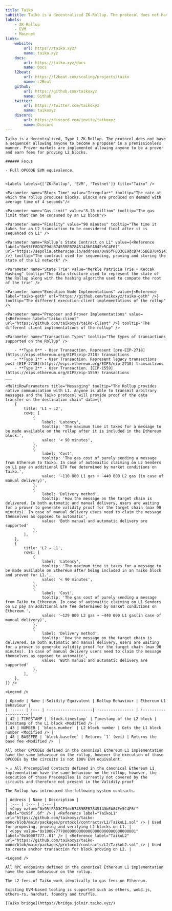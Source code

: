```yaml
---
title: Taiko
subtitle: Taiko is a decentralized ZK-Rollup. The protocol does not have a sequencer allowing anyone to become a proposer in a premissionless manner. Prover markets are implemented allowing anyone to be a prover and earn fees for proving L2 blocks.
labels:
    - ZK-Rollup
    - EVM
    - Mainnet
links:
    website:
        url: https://taiko.xyz/
        name: taiko.xyz
    docs:
        url: https://taiko.xyz/docs
        name: Docs
    l2beat:
        url: https://l2beat.com/scaling/projects/taiko
        name: L2Beat
    github:
        url: https://github.com/taikoxyz
        name: Github
    twitter:
        url: https://twitter.com/taikoxyz
        name: taikoxyz
    discord:
        url: https://discord.com/invite/taikoxyz
        name: Discord
---
```


<Section title="Overview">

    Taiko is a decentralized, Type 1 ZK-Rollup. The protocol does not have a sequencer allowing anyone to become a proposer in a premissionless manner. Prover markets are implemented allowing anyone to be a prover and earn fees for proving L2 blocks.
    
    ###### Focus

    - Full OPCODE EVM equivalence.


    <Labels labels={['ZK-Rollup', 'EVM', 'Testnet']} title="Taiko" />

</Section>

<Section title="General">

    <Parameter name="Block Time" value="Irregular*" tooltip="The rate at which the rollup produces blocks. Blocks are produced on demand with average time of 4 seconds"/>

    <Parameter name="Gas Limit" value="8.18 million" tooltip="The gas limit that can be consumed by an L2 block"/>

    <Parameter name="Finality" value="90 minutes" tooltip="The time it takes for an L2 transaction to be considered final after it is sequenced on L1" />

    <Parameter name="Rollup’s State Contract on L1" value={<Reference label="0x95fF8D3CE9dcB7455BEB7845143bEA84Fe5C4F6f" url="https://sepolia.etherscan.io/address/0x95fF8D3CE9dcB7455BEB7845143bEA84Fe5C4F6f" />} tooltip="The contract used for sequencing, proving and storing the state of the L2 network" />

    <Parameter name="State Trie" value="Merkle Patricia Trie + Keccak Hashing" tooltip="The data structure used to represent the state of the Rollup along with the hashing algorithm used to compute the root of the trie" />

    <Parameter name="Execution Node Implementations" value={<Reference label="taiko-geth" url="https://github.com/taikoxyz/taiko-geth" />} tooltip="The different execution-client implementations of the rollup" />
    
    <Parameter name="Proposer and Prover Implementations" value={<Reference label="taiko-client" url="https://github.com/taikoxyz/taiko-client" />} tooltip="The different client implementations of the rollup" />

    <Parameter name="Transaction Types" tooltip="The types of transactions supported on the Rollup" />

        - **Type 0** - User Transaction. Represent [pre-EIP-2718](https://eips.ethereum.org/EIPS/eip-2718) transactions
        - **Type 1** - User Transaction. Represent legacy transactions post [EIP-2718](https://eips.ethereum.org/EIPS/eip-2718) transactions
        - **Type 2** - User Transaction. [EIP-1559](https://eips.ethereum.org/EIPS/eip-1559) transactions
    ___

    <MultiRowParameters title="Messaging" tooltip="The Rollup provides native communication with L1. Anyone is able to transmit arbitrary messages and the Taiko protocol will provide proof of the data transfer on the destination chain" data={[
        {
            title: 'L1 → L2',
            rows: [
                {
                    label: 'Latency',
                    tooltip: 'The maximum time it takes for a message to be made available on the rollup after it is included in the Ethereum block.',
                    value: '< 90 minutes',
                },
                {
                    label: 'Cost',
                    tooltip: 'The gas cost of purely sending a message from Ethereum to Тaiko. In case of automaitic claiming on L2 Senders on L1 pay an additional ETH fee determined by market conditions on Taiko.',
                    value: '~110 000 L1 gas + ~440 000 L2 gas (in case of manual delivery)',
                },
                {
                    label: 'Delivery method',
                    tooltip: 'How the message on the target chain is delivered. In both automatic and manual delivery, users are waiting for a prover to generate validity proof for the target chain (max 90 minutes). In case of manual delivery users need to claim the message themselves as opposed to automatic',
                    value: 'Both manual and automatic delivery are supported'
                },
            ],
        },
        {
            title: 'L2 → L1',
            rows: [
                {
                    label: 'Latency',
                    tooltip: 'The maximum time it takes for a message to be made available on Ethereum after being included in an Taiko block and proved for L1.',
                    value: '< 90 minutes',
                },
                {
                    label: 'Cost',
                    tooltip: 'The gas cost of purely sending a message from Taiko to Ethereum. In case of automaitic claiming on L1 Senders on L2 pay an additional ETH fee determined by market conditions on Ethereum.',
                    value: '~129 000 L2 gas + ~440 000 L1 gas(in case of manual delivery)',
                },
                {
                    label: 'Delivery method',
                    tooltip: 'How the message on the target chain is delivered. In both automatic and manual delivery, users are waiting for a prover to generate validity proof for the target chain (max 90 minutes). In case of manual delivery users need to claim the message themselves as opposed to automatic',
                    value: 'Both manual and automatic delivery are supported'
                },
            ],
        },
    ]} />

</Section>

<Section title="OPCODEs">

    <Legend />

    | Opcode | Name | Solidity Equivalent | Rollup Behaviour | Ethereum L1 Behaviour |
    | :----- | :--- | :-------------------| :--------------- | :-------------------- |
    | 42 | TIMESTAMP | `block.timestamp` | Timestamp of the L2 block | Timestamp of the L1 block <Modified /> |
    | 43 | NUMBER | `block.number` | L2 block number | Gets the L1 block number <Modified /> |
    | 48 | BASEFEE | `block.basefee` | Returns `1` (wei) | Returns the base fee <Modified />  |

    All other OPCODEs defined in the canonical Ethereum L1 implementation have the same behaviour on the rollup, however the execution of those OPCODEs by the circuits is not 100% EVM equivalent.

</Section>

<Section title="Precompiled Contracts">

    > ⚠️ All Precompiled Contacts defined in the canonical Ethereum L1 implementation have the same behaviour on the rollup, however, the execution of those Precompiles is currently not covered by the circuits and therefore not present in the Validity proof

</Section>

<Section title="System Contracts">

    The Rollup has introduced the following system contracts.

    | Address | Name | Description |
    | :--- | :--- | :--- |
    | <Copy value="0x95fF8D3CE9dcB7455BEB7845143bEA84Fe5C4F6f" label="0x95f..6f" /> | <Reference label="TaikoL1" url="https://github.com/taikoxyz/taiko-mono/blob/main/packages/protocol/contracts/L1/TaikoL1.sol" /> | Used for proposing, proving and verifying L2 blocks on L1. |
    | <Copy value="0x1000777700000000000000000000000000000001" label="0x10007777..01" /> | <Reference label="TaikoL2" url="https://github.com/taikoxyz/taiko-mono/blob/main/packages/protocol/contracts/L2/TaikoL2.sol" /> | Used to create anchor transaction for block proving on L2. |

</Section>

<Section title="RPC-API">

    <Legend />

    All RPC endpoints defined in the canonical Ethereum L1 implementation have the same behaviour on the rollup.

</Section>

<Section title="Transaction Fees">

    The L2 fees of Taiko work identically to gas fees on Ethereum.

</Section>

<Section title="Tools">

    Existing EVM-based tooling is supported such as ethers, web3.js, ethers-rs, hardhat, foundry and truffle.

    [Taiko bridge](https://bridge.jolnir.taiko.xyz/)
</Section>
